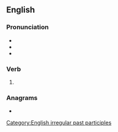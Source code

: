 ==English==

===Pronunciation===
* {{IPA|/ˈʃeɪkən/|lang=en}}
* {{audio|en-us-shaken.ogg|Audio (US)|lang=en}}
* {{rhymes|eɪkən|lang=en}}

===Verb===
{{head|en|verb form}}

# {{past participle of|shake|lang=en|nocat=1}}

===Anagrams===
* {{anagrams|en|a=aehkns|Hankes|nakhes}}

[[Category:English irregular past participles]]